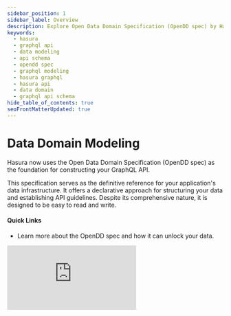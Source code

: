 ```yaml
---
sidebar_position: 1
sidebar_label: Overview
description: Explore Open Data Domain Specification (OpenDD spec) by Hasura for GraphQL API modeling. Guides on modeling types, creating data models, and defining permissions.
keywords:
  - hasura
  - graphql api
  - data modeling
  - api schema
  - opendd spec
  - graphql modeling
  - hasura graphql
  - hasura api
  - data domain
  - graphql api schema
hide_table_of_contents: true
seoFrontMatterUpdated: true
---
```



# Data Domain Modeling
<div>
<div className="overview-header">
  <div className="overview-text">
    <p>
      Hasura now uses the Open Data Domain Specification (OpenDD spec) as the foundation for constructing your GraphQL API.
    </p>
    <p>
      This specification serves as the definitive reference for your application's data infrastructure. It offers a
      declarative approach for structuring your data and establishing API guidelines. Despite its comprehensive nature, it is
      designed to be easy to read and write.
    </p>
    <h4>Quick Links</h4>
    <ul>
      <li>
        <Link to="/data-domain-modeling/introduction/">Learn more about the OpenDD spec and how it can unlock your data.</Link>
      </li>
    </ul>

  </div>
 <iframe
        src="https://www.youtube.com/embed/jXiDgAjwfLs"
        frameBorder="0"
        allow="accelerometer; autoplay; encrypted-media; gyroscope; picture-in-picture"
        allowFullScreen
      />
</div>

<div className="overview-gallery">
  <Link to="/data-domain-modeling/types/">
    <div className="card">
      <h3>Learn OpenDD types</h3>
      <p>Learn more about the OpenDD types available to you as you define your application's data layer.</p>
    </div>
  </Link>
  <Link to="/data-domain-modeling/models/">
    <div className="card">
      <h3>Create models</h3>
      <p>Models act as the building blocks for your application's data layer. Learn how to create them.</p>
    </div>
  </Link>
  <Link to="/data-domain-modeling/permissions">
    <div className="card">
      <h3>Define permissions</h3>
      <p>
        Permissions give you a simple, declarative means of determining user roles with fine-grained access control.
      </p>
    </div>
  </Link>
</div>
</div>